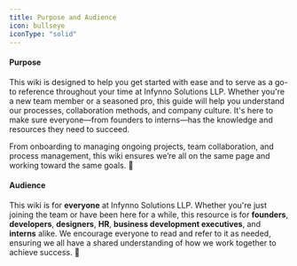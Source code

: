```yaml
---
title: Purpose and Audience
icon: bullseye
iconType: "solid"
---
```


#### **Purpose**

This wiki is designed to help you get started with ease and to serve as a go-to reference throughout your time at Infynno Solutions LLP. Whether you're a new team member or a seasoned pro, this guide will help you understand our processes, collaboration methods, and company culture. It's here to make sure everyone—from founders to interns—has the knowledge and resources they need to succeed.

From onboarding to managing ongoing projects, team collaboration, and process management, this wiki ensures we’re all on the same page and working toward the same goals. 🌟

#### **Audience**

This wiki is for **everyone** at Infynno Solutions LLP. Whether you're just joining the team or have been here for a while, this resource is for **founders**, **developers**, **designers**, **HR**, **business development executives**, and **interns** alike. We encourage everyone to read and refer to it as needed, ensuring we all have a shared understanding of how we work together to achieve success. 🤝
